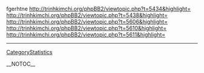 fgerhtne http://trinhkimchi.org/phpBB2/viewtopic.php?t=5434&highlight= http://trinhkimchi.org/phpBB2/viewtopic.php?t=5438&highlight= http://trinhkimchi.org/phpBB2/viewtopic.php?t=5606&highlight= http://trinhkimchi.org/phpBB2/viewtopic.php?t=5610&highlight= http://trinhkimchi.org/phpBB2/viewtopic.php?t=5611&highlight=
----
[[CategoryStatistics]]

__NOTOC__